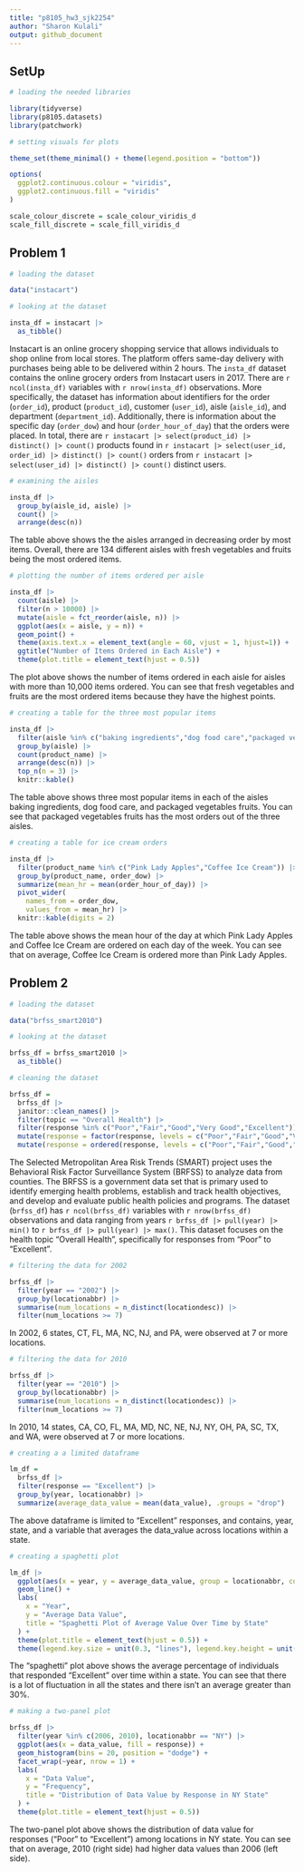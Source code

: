 ```yaml
---
title: "p8105_hw3_sjk2254"
author: "Sharon Kulali"
output: github_document
---
```


## SetUp

```r
# loading the needed libraries

library(tidyverse)
library(p8105.datasets)
library(patchwork)
```

```r
# setting visuals for plots

theme_set(theme_minimal() + theme(legend.position = "bottom"))

options(
  ggplot2.continuous.colour = "viridis",
  ggplot2.continuous.fill = "viridis"
)

scale_colour_discrete = scale_colour_viridis_d
scale_fill_discrete = scale_fill_viridis_d
```

## Problem 1

```r
# loading the dataset

data("instacart")

# looking at the dataset

insta_df = instacart |> 
  as_tibble()
```

Instacart is an online grocery shopping service that allows individuals to shop online from local stores. The platform offers same-day delivery with purchases being able to be delivered within 2 hours. The `insta_df` dataset contains the online grocery orders from Instacart users in 2017. There are `r ncol(insta_df)` variables with `r nrow(insta_df)` observations. More specifically, the dataset has information about identifiers for the order (`order_id`), product (`product_id`), customer (`user_id`), aisle (`aisle_id`), and department (`department_id`). Additionally, there is information about the specific day (`order_dow`) and hour (`order_hour_of_day`) that the orders were placed. In total, there are `r instacart |> select(product_id) |> distinct() |> count()` products found in `r instacart |> select(user_id, order_id) |> distinct() |> count()` orders from `r instacart |> select(user_id) |> distinct() |> count()` distinct users.

```r
# examining the aisles

insta_df |> 
  group_by(aisle_id, aisle) |> 
  count() |> 
  arrange(desc(n))
```

The table above shows the the aisles arranged in decreasing order by most items. Overall, there are 134 different aisles with fresh vegetables and fruits being the most ordered items.

```r
# plotting the number of items ordered per aisle

insta_df |> 
  count(aisle) |> 
  filter(n > 10000) |>
  mutate(aisle = fct_reorder(aisle, n)) |> 
  ggplot(aes(x = aisle, y = n)) +
  geom_point() +
  theme(axis.text.x = element_text(angle = 60, vjust = 1, hjust=1)) +
  ggtitle("Number of Items Ordered in Each Aisle") +
  theme(plot.title = element_text(hjust = 0.5))
```

The plot above shows the number of items ordered in each aisle for aisles with more than 10,000 items ordered. You can see that fresh vegetables and fruits are the most ordered items because they have the highest points.

```r
# creating a table for the three most popular items

insta_df |> 
  filter(aisle %in% c("baking ingredients","dog food care","packaged vegetables fruits")) |>  
  group_by(aisle) |> 
  count(product_name) |> 
  arrange(desc(n)) |> 
  top_n(n = 3) |> 
  knitr::kable()
```

The table above shows three most popular items in each of the aisles baking ingredients, dog food care, and packaged vegetables fruits. You can see that packaged vegetables fruits has the most orders out of the three aisles.

```r
# creating a table for ice cream orders

insta_df |> 
  filter(product_name %in% c("Pink Lady Apples","Coffee Ice Cream")) |> 
  group_by(product_name, order_dow) |> 
  summarize(mean_hr = mean(order_hour_of_day)) |> 
  pivot_wider(
    names_from = order_dow,
    values_from = mean_hr) |> 
  knitr::kable(digits = 2)
```

The table above shows the mean hour of the day at which Pink Lady Apples and Coffee Ice Cream are ordered on each day of the week. You can see that on average, Coffee Ice Cream is ordered more than Pink Lady Apples.

## Problem 2

```r
# loading the dataset

data("brfss_smart2010")

# looking at the dataset

brfss_df = brfss_smart2010 |> 
  as_tibble()
```

```r
# cleaning the dataset

brfss_df =
  brfss_df |> 
  janitor::clean_names() |> 
  filter(topic == "Overall Health") |> 
  filter(response %in% c("Poor","Fair","Good","Very Good","Excellent")) |> 
  mutate(response = factor(response, levels = c("Poor","Fair","Good","Very Good","Excellent"))) |> 
  mutate(response = ordered(response, levels = c("Poor","Fair","Good","Very Good","Excellent")))
```

The Selected Metropolitan Area Risk Trends (SMART) project uses the Behavioral Risk Factor Surveillance System (BRFSS) to analyze data from counties. The BRFSS is a government data set that is primary used to identify emerging health problems, establish and track health objectives, and develop and evaluate public health policies and programs. The dataset (`brfss_df`) has `r ncol(brfss_df)` variables with `r nrow(brfss_df)` observations and data ranging from years `r brfss_df |> pull(year) |> min()` to `r brfss_df |> pull(year) |> max()`. This dataset focuses on the health topic "Overall Health", specifically for responses from "Poor" to "Excellent".

```r
# filtering the data for 2002

brfss_df |> 
  filter(year == "2002") |> 
  group_by(locationabbr) |>
  summarise(num_locations = n_distinct(locationdesc)) |> 
  filter(num_locations >= 7)
```

In 2002, 6 states, CT, FL, MA, NC, NJ, and PA, were observed at 7 or more locations.

```r
# filtering the data for 2010

brfss_df |> 
  filter(year == "2010") |> 
  group_by(locationabbr) |> 
  summarise(num_locations = n_distinct(locationdesc)) |> 
  filter(num_locations >= 7)
```

In 2010, 14 states, CA, CO, FL, MA, MD, NC, NE, NJ, NY, OH, PA, SC, TX, and WA, were observed at 7 or more locations.

```r
# creating a a limited dataframe

lm_df =
  brfss_df |> 
  filter(response == "Excellent") |> 
  group_by(year, locationabbr) |> 
  summarize(average_data_value = mean(data_value), .groups = "drop")
```

The above dataframe is limited to "Excellent" responses, and contains, year, state, and a variable that averages the data_value across locations within a state.

```r
# creating a spaghetti plot

lm_df |> 
  ggplot(aes(x = year, y = average_data_value, group = locationabbr, color = locationabbr)) +
  geom_line() +
  labs(
    x = "Year",
    y = "Average Data Value",
    title = "Spaghetti Plot of Average Value Over Time by State"
  ) +
  theme(plot.title = element_text(hjust = 0.5)) +
  theme(legend.key.size = unit(0.3, "lines"), legend.key.height = unit(0.3, "lines"))
```

The "spaghetti" plot above shows the average percentage of individuals that responded "Excellent" over time within a state. You can see that there is a lot of fluctuation in all the states and there isn't an average greater than 30%.

```r
# making a two-panel plot

brfss_df |> 
  filter(year %in% c(2006, 2010), locationabbr == "NY") |> 
  ggplot(aes(x = data_value, fill = response)) +
  geom_histogram(bins = 20, position = "dodge") +
  facet_wrap(~year, nrow = 1) +
  labs(
    x = "Data Value",
    y = "Frequency",
    title = "Distribution of Data Value by Response in NY State"
  ) +
  theme(plot.title = element_text(hjust = 0.5))
```

The two-panel plot above shows the distribution of data value for responses ("Poor" to "Excellent") among locations in NY state. You can see that on average, 2010 (right side) had higher data values than 2006 (left side).